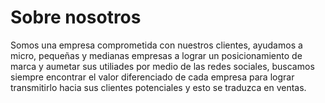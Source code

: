# Sobre nosotros
Somos una empresa comprometida con nuestros clientes, ayudamos a micro, pequeñas y medianas empresas a lograr un posicionamiento de marca y aumetar sus utiliades por medio de las redes sociales, buscamos siempre encontrar el valor diferenciado de cada empresa para lograr transmitirlo hacia sus clientes potenciales y esto se traduzca en ventas.
